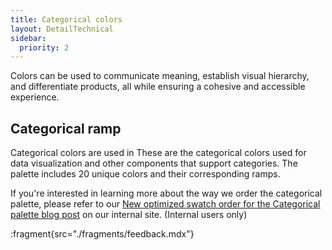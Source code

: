 ```yaml
---
title: Categorical colors
layout: DetailTechnical
sidebar:
  priority: 2
---
```


Colors can be used to communicate meaning, establish visual hierarchy, and differentiate products, all while ensuring a cohesive and accessible experience.

## Categorical ramp

Categorical colors are used in These are the categorical colors used for data visualization and other components that support categories. The palette includes 20 unique colors and their corresponding ramps.

If you're interested in learning more about the way we order the categorical palette, please refer to our [New optimized swatch order for the Categorical palette blog post](go/salt-ds-internal/news/updates/20240930-chart-colors) on our internal site. (Internal users only)

<FoundationColorView group="categorical" />

:fragment{src="./fragments/feedback.mdx"}
